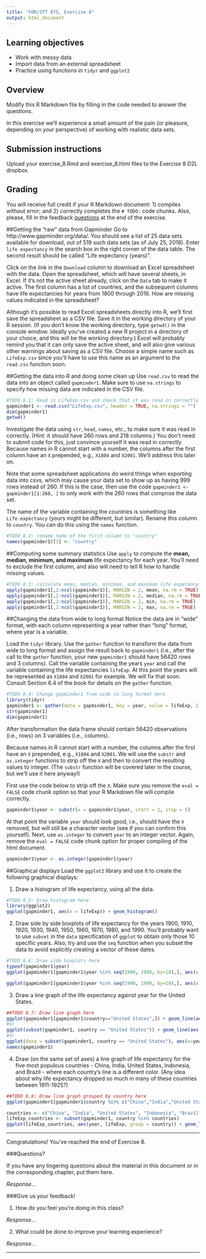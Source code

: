```yaml
---
title: "FOR/STT 875, Exercise 8"
output: html_document
---
```


## Learning objectives
  + Work with messy data
  + Import data from an external spreadsheet
  + Practice using functions in `tidyr` and `ggplot2`
  
## Overview
Modify this R Markdown file by filling in the code needed to answer the questions.

In this exercise we'll experience a small amount of the pain (or pleasure, depending on your perspective) of working with realistic data sets. 

## Submission instructions
Upload your exercise_8.Rmd and exercise_8.html files to the Exercise 8 D2L dropbox. 

## Grading
You will receive full credit if your R Markdown document: 1) compiles without error; and 2) correctly completes the `# TODO:` code chunks. Also, please, fill in the feedback [questions](#questions) at the end of the exercise. 

##Getting the "raw" data from Gapminder
Go to http://www.gapminder.org/data/. You should see a list of 25 data sets available for download, out of 519 such data sets (as of July 25, 2018). Enter `life expectancy` in the search box in the right corner of the data table. The second result should be called "Life expectancy (years)". 

Click on the link in the `Download` column to download an Excel spreadsheet with the data. Open the spreadsheet, which will have several sheets, in Excel. If it's not the active sheet already, click on the `Data` tab to make it active. The first column has a list of countries, and the subsequent columns have life expectancies for years from 1800 through 2016. How are missing values indicated in the spreadsheet?

Although it's possible to read Excel spreadsheets directly into R, we'll first save the spreadsheet as a CSV file. Save it in the working directory of your R session. (If you don't know the working directory, type `getwd()` in the console window. Ideally you've created a new R project in a directory of your choice, and this will be the working directory.) Excel will probably remind you that it can only save the active sheet, and will also give various other warnings about saving as a CSV file. Choose a simple name such as `LifeExp.csv` since you'll have to use this name as an argument to the `read.csv` function soon.

##Getting the data into R and doing some clean up
Use `read.csv` to read the data into an object called `gapminder1`. Make sure to use `na.strings` to specify how missing data are indicated in the CSV file. 

```r
#TODO 8.1: Read in LifeExp.csv and check that it was read in correctly
gapminder1 <- read.csv("LifeExp.csv", header = TRUE, na.strings = "")
dim(gapminder1)
getwd()
```

Investigate the data using `str`, `head`, `names`, etc., to make sure it was read in correctly. (Hint: it should have 260 rows and 218 columns.) You don't need to submit code for this, just convince yourself it was read in correctly. Because names in R cannot start with a number, the columns after the first column have an `X` prepended, e.g., `X1804` and `X2001`. We'll address this later on.

Note that some spreadsheet applications do weird things when exporting data into csvs, which may cause your data set to show up as having 999 rows instead of 260. If this is the case, then use the code `gapminder1 <- gapminder1[1:260, ]` to only work with the 260 rows that comprise the data set. 

The name of the variable containing the countries is something like `Life.expectancy` (yours might be different, but similar). Rename this column to `country`. You can do this using the `names` function.

```r
#TODO 8.2: rename name of the first column to "country"
names(gapminder1)[1] <- "country"
```

##Computing some summary statistics
Use `apply` to compute the **mean, median, minimum, and maximum** life expectancy for each year. You'll need to exclude the first column, and also will need to tell R how to handle missing values. 

```r
#TODO 8.3: calculate mean, median, minimum, and maximum life expetancy for each year here
apply(gapminder1[,2:ncol(gapminder1)], MARGIN = 2, mean, na.rm = TRUE)
apply(gapminder1[,2:ncol(gapminder1)], MARGIN = 2, median, na.rm = TRUE)
apply(gapminder1[,2:ncol(gapminder1)], MARGIN = 2, min, na.rm = TRUE)
apply(gapminder1[,2:ncol(gapminder1)], MARGIN = 2, max, na.rm = TRUE)
```

##Changing the data from wide to long format
Notice the data are in "wide" format, with each column representing a year rather than "long" format, where year is a variable.

Load the `tidyr` library. Use the `gather` function to transform the data from wide to long format and assign the result back to `gapminder1` (i.e., after the call to the `gather` function, your new `gapminder1` should have 56420 rows and 3 columns).  Call the variable containing the years `year` and call the variable containing the life expectancies `lifeExp`. At this point the years will be represented as `X1804` and `X2001` for example. We will fix that soon. Consult Section 6.4 of the book for details on the `gather` function. 

```r
#TODO 8.4: Change gapminder1 from wide to long format here
library(tidyr)
gapminder1 <- gather(data = gapminder1, key = year, value = lifeExp, 2:218)
str(gapminder1)
dim(gapminder1)
```

After transformation the data frame should contain 56420 observations (i.e., rows) on 3 variables (i.e., columns). 

Because names in R cannot start with a number, the columns after the first have an `X` prepended, e.g., `X1804` and `X2001`. We will use the `substr` and `as.integer` functions to strip off the `X` and then to convert the resulting values to integer. (The `substr` function will be covered later in the course, but we'll use it here anyway!)

First use the code below to strip off the `X`. Make sure you remove the `eval = FALSE` code chunk option so that your R Markdown file will compile correctly. 

```r
gapminder1$year <- substr(x = gapminder1$year, start = 2, stop = 5)
```

At that point the variable `year` should look good, i.e., should have the `X` removed, but will still be a character vector (see if you can confirm this yourself). Next, use `as.integer` to convert `year` to an integer vector. Again, remove the `eval = FALSE` code chunk option for proper compiling of the html document.
 
```r
gapminder1$year <- as.integer(gapminder1$year)
```
 
##Graphical displays
Load the `ggplot2` library and use it to create the following graphical displays:

1. Draw a histogram of life expectancy, using all the data.
 
```r
#TODO 8.5: Draw histogram here
library(ggplot2)
ggplot(gapminder1, aes(x = lifeExp)) + geom_histogram()
```

2. Draw side by side boxplots of life expectancy for the years 1900, 1910, 1920, 1930, 1940, 1950, 1960, 1970, 1980, and 1990. You'll probably want to use `subset` in the `data` specification of `ggplot` to obtain only those 10 specific years. Also, try and use the `seq` function when you subset the data to avoid explicitly creating a vector of these dates.

```r
#TODO 8.6: Draw side boxplots here
typeof(gapminder1$year)
ggplot(gapminder1[gapminder1$year %in% seq(1900, 1990, by=10),], aes(x = year, y = lifeExp)) + geom_boxplot(aes(group = year))

ggplot(gapminder1[gapminder1$year %in% seq(1900, 1990, by=10),], aes(x = factor(year), y = lifeExp)) + geom_boxplot()
```

3. Draw a line graph of the life expectancy against year for the United States. 

```r
##TODO 8.7: Draw line graph here
ggplot(gapminder1[gapminder1$country=="United States",]) + geom_line(aes(x = year, y = lifeExp))
#or
ggplot(subset(gapminder1, country == "United States")) + geom_line(aes(x = year, y = lifeExp))
#or
ggplot(data = subset(gapminder1, country == "United States"), aes(x=year, y=lifeExp)) + geom_line()
names(gapminder1)
```

4. Draw (on the same set of axes) a line graph of life expectancy for the five most populous countries - China, India, United States, Indonesia, and Brazil - where each country's line is a different color. (Any idea about why life expectancy dropped so much in many of these countries between 1911-1925?)

```r
##TODO 8.8: Draw line graph grouped by country here
ggplot(gapminder1[gapminder1$country %in% c("China","India","United States","Indonesia","Brazil"),]) + geom_line(aes(x = year, y = lifeExp, color=country))

countries <- c("China", "India", "United States", "Indonesia", "Brazil")
lifeExp_countries <- subset(gapminder1, country %in% countries)
ggplot(lifeExp_countries, aes(year, lifeExp, group = country)) + geom_line(aes(color = country))
```

********

Congratulations! You've reached the end of Exercise 8.

###Questions?

If you have any lingering questions about the material in this document or in the corresponding chapter, put them here.

*Response...*


###Give us your feedback!

1.  How do you feel you're doing in this class?

*Response...*

2.  What could be done to improve your learning experience?

*Response...*

*********
